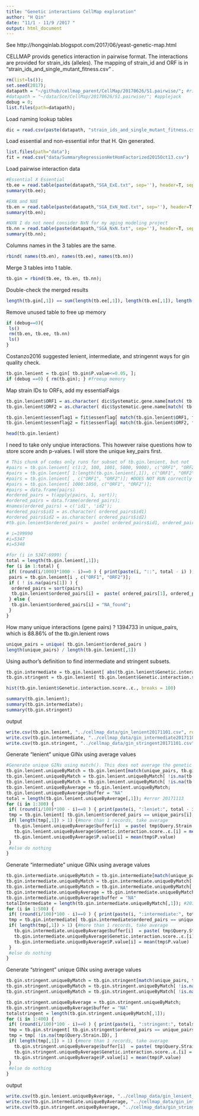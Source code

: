 ```yaml
---
title: "Genetic interactions CellMap exploration"
author: "H Qin"
date: "11/1 - 11/9 /2017 "
output: html_document
---
```

See http://hongqinlab.blogspot.com/2017/06/yeast-genetic-map.html

CELLMAP provids genetics interaction in pairwise format. 
The interactions are provided for strain_ids (alleles). 
The mapping of strain_id and ORF is in "strain_ids_and_single_mutant_fitness.csv" . 
```r
rm(list=ls());
set.seed(2017);
datapath = "~/github/cellmap_parent/CellMap/20170626/S1.pairwise/"; #ridgeside
#datapath = "~/data/Sce/CellMap/20170626/S1.pairwise/"; #applejack
debug = 0;
list.files(path=datapath);
```

Load naming lookup tables
```r
dic = read.csv(paste(datapath, "strain_ids_and_single_mutant_fitness.csv", sep=''))
```

Load essential and non-essential infor that H. Qin generated. 
```r
list.files(path="data");
fit = read.csv("data/SummaryRegressionHetHomFactorized2015Oct13.csv")
```

Load pairwise interaction data
```r
#Essential X Essential 
tb.ee = read.table(paste(datapath,"SGA_ExE.txt", sep=''), header=T, sep="\t");
summary(tb.ee);
```

```r
#EXN and NXE
tb.en = read.table(paste(datapath,"SGA_ExN_NxE.txt", sep=''), header=T, sep="\t");
summary(tb.en);
```

```r
#NXN I do not need consider NxN for my aging modeling project
tb.nn = read.table(paste(datapath,"SGA_NxN.txt", sep=''), header=T, sep="\t");
summary(tb.nn);
```

Columns names in the 3 tables are the same. 
```r
rbind( names(tb.en), names(tb.ee), names(tb.nn))
```

Merge 3 tables into 1 table. 
```r
tb.gin = rbind(tb.ee, tb.en, tb.nn);
```
Double-check the merged results
```r
length(tb.gin[,1]) == sum(length(tb.ee[,1]), length(tb.en[,1]), length(tb.nn[,1]))
```

Remove unused table to free up memory
```r
if (debug==0){
 ls()
 rm(tb.en, tb.ee, tb.nn)
 ls()
}
```


Costanzo2016 suggested lenient, intermediate, and stringennt ways for gin quality check. 

```r
tb.gin.lenient = tb.gin[ tb.gin$P.value<=0.05, ];
if (debug ==0) { rm(tb.gin); } #freeup memory
```

Map strain IDs to ORFs, add my essentialFalgs

```r
tb.gin.lenient$ORF1 = as.character( dic$Systematic.gene.name[match( tb.gin.lenient$Query.Strain.ID, dic$Strain.ID)] )
tb.gin.lenient$ORF2 = as.character( dic$Systematic.gene.name[match( tb.gin.lenient$Array.Strain.ID, dic$Strain.ID)] )

tb.gin.lenient$essenflag1 = fit$essenflag[ match(tb.gin.lenient$ORF1, fit$orf)]
tb.gin.lenient$essenflag2 = fit$essenflag[ match(tb.gin.lenient$ORF2, fit$orf)]

head(tb.gin.lenient)
```

I need to take only unqiue interactions. This however raise questions how to store score andn p-values. 
I will store the unique key_pairs first. 


```r
# This chunk of codes only runs for subset of tb.gin.lenient, but not 
#pairs = tb.gin.lenient[ c(1:2, 100, 1001, 5000, 9000), c("ORF1", "ORF2")]; #debug
#pairs = tb.gin.lenient[ 1:length(tb.gin.lenient[,1]), c("ORF1", "ORF2")];#DOES NOT RUN correctly
#pairs = tb.gin.lenient[ , c("ORF1", "ORF2")]; #DOES NOT RUN correctly
#pairs = tb.gin.lenient[ 1000:1050, c("ORF1", "ORF2")];
#pairs = data.frame(pairs)
#ordered_pairs = t(apply(pairs, 1, sort)); 
#ordered_pairs = data.frame(ordered_pairs);
#names(ordered_pairs) = c('id1', 'id2');
#ordered_pairs$id1 = as.character( ordered_pairs$id1)
#ordered_pairs$id2 = as.character( ordered_pairs$id2)
#tb.gin.lenient$ordered_pairs =  paste( ordered_pairs$id1, ordered_pairs$id2, sep="_")[5:10]
```

```r
# i=199990
#i=5347
#i=5348

#for (i in 5347:6999) {
total = length(tb.gin.lenient[,1]);
for (i in 1:total) {
 if( (round(i/1000)*1000 - i)==0 ) { print(paste(i, "::", total - i) ); }  
 pairs = tb.gin.lenient[i , c("ORF1", "ORF2")];
 if ( ! is.na(pairs[1]) ) {
  ordered_pairs = sort(pairs)
  tb.gin.lenient$ordered_pairs[i] =  paste( ordered_pairs[1], ordered_pairs[2], sep="_");
 } else {
  tb.gin.lenient$ordered_pairs[i] = "NA_found"; 
 }
}
```

How many unique interactions (gene pairs) ? 
1394733 in unique_pairs, which is 88.86% of the tb.gin.lenient rows
```r
unique_pairs = unique( tb.gin.lenient$ordered_pairs ) 
length(unique_pairs) / length(tb.gin.lenient[,1])
```

Using author's definition to find intermediate and stringent subsets. 
```r
tb.gin.intermediate = tb.gin.lenient[ abs(tb.gin.lenient$Genetic.interaction.score..ε.) >0.08, ];
tb.gin.stringent = tb.gin.lenient[ tb.gin.lenient$Genetic.interaction.score..ε.>0.16 | tb.gin.lenient$Genetic.interaction.score..ε.< -0.12, ]
```

```r
hist(tb.gin.lenient$Genetic.interaction.score..ε., breaks = 100)
```


```r
summary(tb.gin.lenient);
summary(tb.gin.intermediate);
summary(tb.gin.stringent)
```

output
```r
write.csv(tb.gin.lenient, "../cellmap_data/gin_lenient20171101.csv", row.names = F);
write.csv(tb.gin.intermediate, "../cellmap_data/gin_intermediate20171101.csv", row.names = F);
write.csv(tb.gin.stringent, "../cellmap_data/gin_stringent20171101.csv", row.names = F);
```



Generate "lenient" unique GINx using average values
```r
#Generate unique GINs using match(). This does not average the genetic interaction score
tb.gin.lenient.uniqueByMatch = tb.gin.lenient[match(unique_pairs, tb.gin.lenient$ordered_pairs),  ]
tb.gin.lenient.uniqueByMatch = tb.gin.lenient.uniqueByMatch[ !is.na(tb.gin.lenient.uniqueByMatch$ordered_pairs), ]
tb.gin.lenient.uniqueByMatch = tb.gin.lenient.uniqueByMatch[ !is.na(tb.gin.lenient.uniqueByMatch$Query.Strain.ID), ]
tb.gin.lenient.uniqueByAverage = tb.gin.lenient.uniqueByMatch; 
tb.gin.lenient.uniqueByAverage$buffer = "NA"
total = length(tb.gin.lenient.uniqueByAverage[,1]); #error 20171113
for (i in 1:300) {
 if( (round(i/100)*100 - i)==0 ) { print(paste(i, ":leniet:", total - i) ); }  
 tmp = tb.gin.lenient[ tb.gin.lenient$ordered_pairs == unique_pairs[i],  ]
 if( length(tmp[,1]) > 1) {#more than 1 records, take average
   tb.gin.lenient.uniqueByAverage$buffer[i]  = paste( tmp$Query.Strain.ID, tmp$Array.Strain.ID, sep=" ", collapse="::");
   tb.gin.lenient.uniqueByAverage$Genetic.interaction.score..ε.[i] = mean(tmp$Genetic.interaction.score..ε.)
   tb.gin.lenient.uniqueByAverage$P.value[i] = mean(tmp$P.value)
 }  
 #else do nothing
}
```

Generate "intermediate" unique GINx using average values
```r
tb.gin.intermediate.uniqueByMatch = tb.gin.intermediate[match(unique_pairs, tb.gin.intermediate$ordered_pairs),  ]
tb.gin.intermediate.uniqueByMatch = tb.gin.intermediate.uniqueByMatch[ !is.na(tb.gin.intermediate.uniqueByMatch$ordered_pairs), ]
tb.gin.intermediate.uniqueByMatch = tb.gin.intermediate.uniqueByMatch[ !is.na(tb.gin.intermediate.uniqueByMatch$Query.Strain.ID), ]
tb.gin.intermediate.uniqueByAverage = tb.gin.intermediate.uniqueByMatch; 
tb.gin.intermediate.uniqueByAverage$buffer = "NA"
totalIntermediate = length(tb.gin.intermediate.uniqueByMatch[,1]); #20171113 correction
for (i in 1:500) {
 if( (round(i/100)*100 - i)==0 ) { print(paste(i, ":intermediate:", totalIntermediate - i) ); }  
 tmp = tb.gin.intermediate[ tb.gin.intermediate$ordered_pairs == unique_pairs[i],  ]
 if( length(tmp[,1]) > 1) {#more than 1 records, take average
   tb.gin.intermediate.uniqueByAverage$buffer[i]  = paste( tmp$Query.Strain.ID, tmp$Array.Strain.ID, sep=" ", collapse="::");
   tb.gin.intermediate.uniqueByAverage$Genetic.interaction.score..ε.[i] = mean(tmp$Genetic.interaction.score..ε.)
   tb.gin.intermediate.uniqueByAverage$P.value[i] = mean(tmp$P.value)
 }  
 #else do nothing
}
```


Generate "stringent" unique GINx using average values
```r
tb.gin.stringent.uniqueByMatch = tb.gin.stringent[match(unique_pairs, tb.gin.stringent$ordered_pairs),  ]
tb.gin.stringent.uniqueByMatch = tb.gin.stringent.uniqueByMatch[ !is.na(tb.gin.stringent.uniqueByMatch$ordered_pairs), ]
tb.gin.stringent.uniqueByMatch = tb.gin.stringent.uniqueByMatch[ !is.na(tb.gin.stringent.uniqueByMatch$Query.Strain.ID), ]

tb.gin.stringent.uniqueByAverage = tb.gin.stringent.uniqueByMatch; 
tb.gin.stringent.uniqueByAverage$buffer = "NA"
totalstringent = length(tb.gin.stringent.uniqueByMatch[,1]);
for (i in 1:400) {
 if( (round(i/100)*100 - i)==0 ) { print(paste(i, ":stringent:", totalstringent - i) ); }  
 tmp = tb.gin.stringent[ tb.gin.stringent$ordered_pairs == unique_pairs[i],  ]
 tmp = tmp[ !is.na(tmp$Query.Strain.ID), ]
 if( length(tmp[,1]) > 1) {#more than 1 records, take average
   tb.gin.stringent.uniqueByAverage$buffer[i]  = paste( tmp$Query.Strain.ID, tmp$Array.Strain.ID, sep=" ", collapse="::");
   tb.gin.stringent.uniqueByAverage$Genetic.interaction.score..ε.[i] = mean(tmp$Genetic.interaction.score..ε.)
   tb.gin.stringent.uniqueByAverage$P.value[i] = mean(tmp$P.value)
 }  
 #else do nothing
}
```



output
```r
write.csv(tb.gin.lenient.uniqueByAverage, "../cellmap_data/gin_lenient_uniquePairs20171113.csv", row.names = F); 
write.csv(tb.gin.intermediate.uniqueByAverage, "../cellmap_data/gin_intermediate_uniquePairs20171113.csv", row.names = F); 
write.csv(tb.gin.stringent.uniqueByAverage, "../cellmap_data/gin_stringent_uniquePairs20171113.csv", row.names = F); 
```

